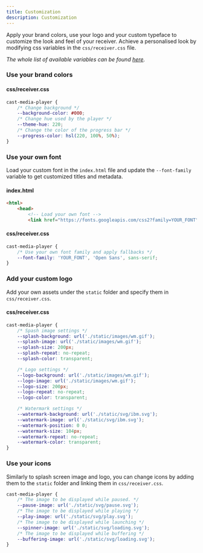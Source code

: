 ```yaml
---
title: Customization
description: Customization
---
```


<PageDescription>

Apply your brand colors, use your logo and your custom typeface to customize the look and feel of your receiver.
Achieve a personalised look by modifying css variables in the `css/receiver.css` file.

</PageDescription>

_The whole list of available variables can be found [here](https://developers.google.com/cast/docs/web_receiver/customize_ui)._

### Use your brand colors

#### css/receiver.css

```css
cast-media-player {
	/* Change background */
	--background-color: #000;
	/* Change hue used by the player */
	--theme-hue: 220;
	/* Change the color of the progress bar */
	--progress-color: hsl(220, 100%, 50%);
}
```

### Use your own font

Load your custom font in the `index.html` file and update the `--font-family` variable to get customized titles and metadata.

#### index.html

```html
<html>
	<head>
		<!-- Load your own font -->
		<link href="https://fonts.googleapis.com/css2?family=YOUR_FONT" rel="stylesheet">
```

#### css/receiver.css

```css
cast-media-player {
	/* Use your own font family and apply fallbacks */
	--font-family: 'YOUR_FONT', 'Open Sans', sans-serif;
}
```

### Add your custom logo

Add your own assets under the `static` folder and specify them in `css/receiver.css`.

#### css/receiver.css

```css
cast-media-player {
	/* Spash image settings */
	--splash-background: url('./static/images/wm.gif');
	--splash-image: url('./static/images/wm.gif');
	--splash-size: 200px;
	--splash-repeat: no-repeat;
	--splash-color: transparent;

	/* Logo settings */
	--logo-background: url('./static/images/wm.gif');
	--logo-image: url('./static/images/wm.gif');
	--logo-size: 200px;
	--logo-repeat: no-repeat;
	--logo-color: transparent;

	/* Watermark settings */
	--watermark-background: url('./static/svg/ibm.svg');
	--watermark-image: url('./static/svg/ibm.svg');
	--watermark-position: 0 0;
	--watermark-size: 104px;
	--watermark-repeat: no-repeat;
	--watermark-color: transparent;
}
```

### Use your icons

Similarly to splash screen image and logo, you can change icons by adding them to the `static` folder and linking them in `css/receiver.css`.

```css
cast-media-player {
	/* The image to be displayed while paused. */
	--pause-image: url('./static/svg/pause.svg');
	/* The image to be displayed while playing */
	--play-image: url('./static/svg/play.svg');
	/* The image to be displayed while launching */
	--spinner-image: url('./static/svg/loading.svg');
	/* The image to be displayed while buffering */
	--buffering-image: url('./static/svg/loading.svg');
}
```